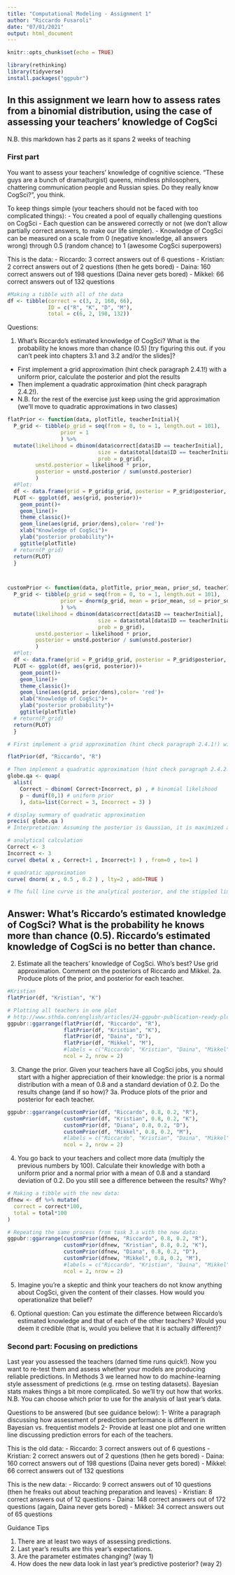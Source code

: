 ```yaml
---
title: "Computational Modeling - Assignment 1"
author: "Riccardo Fusaroli"
date: "07/01/2021"
output: html_document
---
```


```r
knitr::opts_chunk$set(echo = TRUE)

library(rethinking)
library(tidyverse)
install.packages("ggpubr")
```

## In this assignment we learn how to assess rates from a binomial distribution, using the case of assessing your teachers' knowledge of CogSci

N.B. this markdown has 2 parts as it spans 2 weeks of teaching

### First part

You want to assess your teachers' knowledge of cognitive science. "These guys are a bunch of drama(turgist) queens, mindless philosophers, chattering communication people and Russian spies. Do they really know CogSci?", you think.

To keep things simple (your teachers should not be faced with too complicated things):
- You created a pool of equally challenging questions on CogSci
- Each question can be answered correctly or not (we don't allow partially correct answers, to make our life simpler).
- Knowledge of CogSci can be measured on a scale from 0 (negative knowledge, all answers wrong) through 0.5 (random chance) to 1 (awesome CogSci superpowers)

This is the data:
- Riccardo: 3 correct answers out of 6 questions
- Kristian: 2 correct answers out of 2 questions (then he gets bored)
- Daina: 160 correct answers out of 198 questions (Daina never gets bored)
- Mikkel: 66 correct answers out of 132 questions

```r
#Making a tibble with all of the data
df <- tibble(correct = c(3, 2, 160, 66),
             ID = c("R", "K", "D", "M"),
             total = c(6, 2, 198, 132))
```


Questions:

1. What's Riccardo's estimated knowledge of CogSci? What is the probability he knows more than chance (0.5) [try figuring this out. if you can't peek into chapters 3.1 and 3.2 and/or the slides]?
- First implement a grid approximation (hint check paragraph 2.4.1!) with a uniform prior, calculate the posterior and plot the results
- Then implement a quadratic approximation (hint check paragraph 2.4.2!).
- N.B. for the rest of the exercise just keep using the grid approximation (we'll move to quadratic approximations in two classes)


```r
flatPrior <- function(data, plotTitle, teacherInitial){
  P_grid <- tibble(p_grid = seq(from = 0, to = 1, length.out = 101),
                 prior = 1
                 ) %>%
  mutate(likelihood = dbinom(data$correct[data$ID == teacherInitial],
                             size = data$total[data$ID == teacherInitial],
                             prob = p_grid),
         unstd.posterior = likelihood * prior,
         posterior = unstd.posterior / sum(unstd.posterior)
         )
  #Plot:
  df <- data.frame(grid = P_grid$p_grid, posterior = P_grid$posterior, prior = P_grid$prior, likelihood = P_grid$likelihood)
  PLOT <- ggplot(df, aes(grid, posterior))+
    geom_point()+
    geom_line()+
    theme_classic()+
    geom_line(aes(grid, prior/dens),color= 'red')+
    xlab("Knowledge of CogSci")+
    ylab("posterior probability")+
    ggtitle(plotTitle)
  # return(P_grid)
  return(PLOT)
  }



customPrior <- function(data, plotTitle, prior_mean, prior_sd, teacherInitial){
  P_grid <- tibble(p_grid = seq(from = 0, to = 1, length.out = 101),
                 prior = dnorm(p_grid, mean = prior_mean, sd = prior_sd, log = FALSE)
                 ) %>%
  mutate(likelihood = dbinom(data$correct[data$ID == teacherInitial],
                             size = data$total[data$ID == teacherInitial],
                             prob = p_grid),
         unstd.posterior = likelihood * prior,
         posterior = unstd.posterior / sum(unstd.posterior)
         )
  #Plot:
  df <- data.frame(grid = P_grid$p_grid, posterior = P_grid$posterior, prior = P_grid$prior, likelihood = P_grid$likelihood)
  PLOT <- ggplot(df, aes(grid, posterior))+
    geom_point()+
    geom_line()+
    theme_classic()+
    geom_line(aes(grid, prior/dens),color= 'red')+
    xlab("Knowledge of CogSci")+
    ylab("posterior probability")+
    ggtitle(plotTitle)
  # return(P_grid)
  return(PLOT)
  }

```




```r
# First implement a grid approximation (hint check paragraph 2.4.1!) with a uniform prior, calculate the posterior and plot the results:

flatPrior(df, "Riccardo", "R")

```

```r
# Then implement a quadratic approximation (hint check paragraph 2.4.2!)
globe.qa <- quap( 
  alist(
    Correct ~ dbinom( Correct+Incorrect, p) , # binomial likelihood 
    p ~ dunif(0,1) # uniform prior
    ), data=list(Correct = 3, Incorrect = 3) )

# display summary of quadratic approximation 
precis( globe.qa )
# Interpretation: Assuming the posterior is Gaussian, it is maximized at 0.5, and its standard deviation is 0.2.

# analytical calculation
Correct <- 3
Incorrect <- 3
curve( dbeta( x , Correct+1 , Incorrect+1 ) , from=0 , to=1 ) 

# quadratic approximation
curve( dnorm( x , 0.5 , 0.2 ) , lty=2 , add=TRUE )

# The full line curve is the analytical posterior, and the stippled line is the quadratic approximation. We want ... what do we want?
```
## Answer: What's Riccardo's estimated knowledge of CogSci? What is the probability he knows more than chance (0.5). Riccardo's estimated knowledge of CogSci is no better than chance.


2. Estimate all the teachers' knowledge of CogSci. Who's best? Use grid approximation. Comment on the posteriors of Riccardo and Mikkel.
2a. Produce plots of the prior, and posterior for each teacher.

```r
#Kristian
flatPrior(df, "Kristian", "K")

# Plotting all teachers in one plot
# http://www.sthda.com/english/articles/24-ggpubr-publication-ready-plots/81-ggplot2-easy-way-to-mix-multiple-graphs-on-the-same-page/
ggpubr::ggarrange(flatPrior(df, "Riccardo", "R"), 
                  flatPrior(df, "Kristian", "K"), 
                  flatPrior(df, "Daina", "D"), 
                  flatPrior(df, "Mikkel", "M"), 
                  #labels = c("Riccardo", "Kristian", "Daina", "Mikkel"),
                  ncol = 2, nrow = 2)

```




3. Change the prior. Given your teachers have all CogSci jobs, you should start with a higher appreciation of their knowledge: the prior is a normal distribution with a mean of 0.8 and a standard deviation of 0.2. Do the results change (and if so how)?
3a. Produce plots of the prior and posterior for each teacher.


```r

ggpubr::ggarrange(customPrior(df, "Riccardo", 0.8, 0.2, "R"), 
                  customPrior(df, "Kristian", 0.8, 0.2, "K"), 
                  customPrior(df, "Diana", 0.8, 0.2, "D"), 
                  customPrior(df, "Mikkel", 0.8, 0.2, "M"), 
                  #labels = c("Riccardo", "Kristian", "Daina", "Mikkel"),
                  ncol = 2, nrow = 2)
```


4. You go back to your teachers and collect more data (multiply the previous numbers by 100). Calculate their knowledge with both a uniform prior and a normal prior with a mean of 0.8 and a standard deviation of 0.2. Do you still see a difference between the results? Why?

```r
# Making a tibble with the new data:
dfnew <- df %>% mutate(
  correct = correct*100,
  total = total*100
)

# Repeating the same process from task 3.a with the new data:
ggpubr::ggarrange(customPrior(dfnew, "Riccardo", 0.8, 0.2, "R"), 
                  customPrior(dfnew, "Kristian", 0.8, 0.2, "K"), 
                  customPrior(dfnew, "Diana", 0.8, 0.2, "D"), 
                  customPrior(dfnew, "Mikkel", 0.8, 0.2, "M"), 
                  #labels = c("Riccardo", "Kristian", "Daina", "Mikkel"),
                  ncol = 2, nrow = 2)
```


5. Imagine you're a skeptic and think your teachers do not know anything about CogSci, given the content of their classes. How would you operationalize that belief?

6. Optional question: Can you estimate the difference between Riccardo's estimated knowledge and that of each of the other teachers? Would you deem it credible (that is, would you believe that it is actually different)? 

### Second part: Focusing on predictions

Last year you assessed the teachers (darned time runs quick!). Now you want to re-test them and assess whether your models are producing reliable predictions. In Methods 3 we learned how to do machine-learning style assessment of predictions (e.g. rmse on testing datasets). Bayesian stats makes things a bit more complicated. So we'll try out how that works. N.B. You can choose which prior to use for the analysis of last year's data.

Questions to be answered (but see guidance below):
1- Write a paragraph discussing how assessment of prediction performance is different in Bayesian vs. frequentist models
2- Provide at least one plot and one written line discussing prediction errors for each of the teachers.

This is the old data:
- Riccardo: 3 correct answers out of 6 questions
- Kristian: 2 correct answers out of 2 questions (then he gets bored)
- Daina: 160 correct answers out of 198 questions (Daina never gets bored)
- Mikkel: 66 correct answers out of 132 questions

This is the new data:
- Riccardo: 9 correct answers out of 10 questions (then he freaks out about teaching preparation and leaves)
- Kristian: 8 correct answers out of 12 questions
- Daina: 148 correct answers out of 172 questions (again, Daina never gets bored)
- Mikkel: 34 correct answers out of 65 questions

Guidance Tips

1. There are at least two ways of assessing predictions.
2. Last year's results are this year's expectations.
3. Are the parameter estimates changing? (way 1)
4. How does the new data look in last year's predictive posterior? (way 2)
